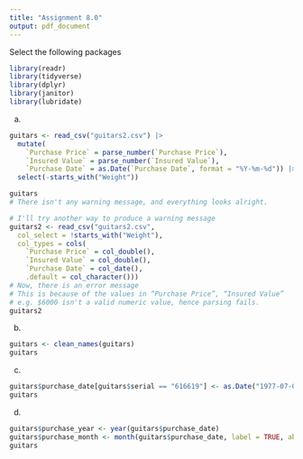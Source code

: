 ```yaml
---
title: "Assignment 8.0"
output: pdf_document
---
```


Select the following packages
```r
library(readr)
library(tidyverse)
library(dplyr)
library(janitor)
library(lubridate)
```

a.
```r
guitars <- read_csv("guitars2.csv") |>
  mutate(
    `Purchase Price` = parse_number(`Purchase Price`),
    `Insured Value` = parse_number(`Insured Value`),
    `Purchase Date` = as.Date(`Purchase Date`, format = "%Y-%m-%d")) |>
  select(-starts_with("Weight")) 

guitars
# There isn't any warning message, and everything looks alright.

# I'll try another way to produce a warning message
guitars2 <- read_csv("guitars2.csv",
  col_select = !starts_with("Weight"),
  col_types = cols(
    `Purchase Price` = col_double(),
    `Insured Value` = col_double(),
    `Purchase Date` = col_date(),
    .default = col_character()))
# Now, there is an error message
# This is because of the values in “Purchase Price”, “Insured Value”
# e.g. $6000 isn't a valid numeric value, hence parsing fails.
guitars2
```

b. 
```r
guitars <- clean_names(guitars)
guitars
```

c.
```r
guitars$purchase_date[guitars$serial == "616619"] <- as.Date("1977-07-02")
guitars
```

d.
```r
guitars$purchase_year <- year(guitars$purchase_date)
guitars$purchase_month <- month(guitars$purchase_date, label = TRUE, abbr = TRUE)
guitars
```